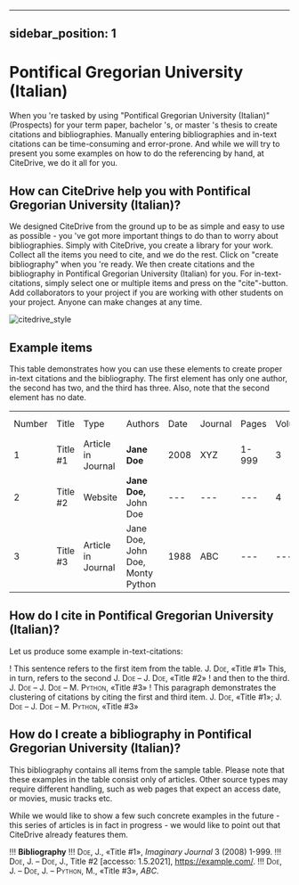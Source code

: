 
---
sidebar_position: 1
---

# Pontifical Gregorian University (Italian)

When you 're tasked by using "Pontifical Gregorian University (Italian)" (Prospects) for your term paper, bachelor 's, or master 's thesis to create citations and bibliographies.
Manually entering bibliographies and in-text citations can be time-consuming and error-prone. And while we will try to present you some examples on how to do the referencing by hand, at CiteDrive, we do it all for you.

<!---
## About  Pontifical Gregorian University (Italian)

* Title: Pontifical Gregorian University (Italian)
* Short Title (Id): Prospects)
* Authors: Pontifical Gregorian University (Italian)
* Download: Pontifical Gregorian University (Italian)
 --->

## How can CiteDrive help you with Pontifical Gregorian University (Italian)?

We designed CiteDrive from the ground up to be as simple and easy to use as possible - you 've got more important things to do than to worry about bibliographies. Simply with CiteDrive, you create a library for your work. Collect all the items you need to cite, and we do the rest. Click on "create bibliography" when you 're ready. We then create citations and the bibliography in Pontifical Gregorian University (Italian) for you. For in-text-citations, simply select one or multiple items and press on the "cite"-button. Add collaborators to your project if you are working with other students on your project. Anyone can make changes at any time.


![citedrive_style](images/pontifical-gregorian-university-italian.svg "Choose Pontifical Gregorian University (Italian) in the CiteDrive App")


## Example items

This table demonstrates how you can use these elements to create proper in-text citations and the bibliography. The first element has only one author, the second has two, and the third has three. Also, note that the second element has no date.


<table>
  <tr>
   <td>Number
   </td>
   <td>Title
   </td>
   <td>Type
   </td>
   <td>Authors
   </td>
   <td>Date
   </td>
   <td>Journal
   </td>
   <td>Pages
   </td>
   <td>Volume
   </td>
   <td>Issue
   </td>
   <td>Access Date
   </td>
  </tr>
  <tr>
   <td>1
   </td>
   <td>Title #1
   </td>
   <td>Article in Journal
   </td>
   <td><strong>Jane Doe</strong>
   </td>
   <td>2008
   </td>
   <td>XYZ
   </td>
   <td>1-999
   </td>
   <td>3
   </td>
   <td>2
   </td>
   <td>--
   </td>
  </tr>
  <tr>
   <td>
2
   </td>
   <td>Title #2
   </td>
   <td>Website
   </td>
   <td><strong>Jane Doe, </strong>John Doe
   </td>
   <td>---
   </td>
   <td>---
   </td>
   <td>---
   </td>
   <td>4
   </td>
   <td>---
   </td>
   <td>2020-05-01
   </td>
  </tr>
  <tr>
   <td>3
   </td>
   <td>Title #3
   </td>
   <td>Article in Journal
   </td>
   <td>Jane Doe, John Doe, Monty Python
   </td>
   <td>1988
   </td>
   <td>ABC
   </td>
   <td>---
   </td>
   <td>---
   </td>
   <td>16
   </td>
   <td>---
   </td>
  </tr>
</table>



## How do I cite in  Pontifical Gregorian University (Italian)?

Let us produce some example in-text-citations:

! This sentence refers to the first item from the table. <span style="font-variant:small-caps;">J.</span> <span style="font-variant:small-caps;">Doe</span>, «Title #1» This, in turn, refers to the second <span style="font-variant:small-caps;">J.</span> <span style="font-variant:small-caps;">Doe</span> – <span style="font-variant:small-caps;">J.</span> <span style="font-variant:small-caps;">Doe</span>, «Title #2»
! and then to the third.  <span style="font-variant:small-caps;">J.</span> <span style="font-variant:small-caps;">Doe</span> – <span style="font-variant:small-caps;">J.</span> <span style="font-variant:small-caps;">Doe</span> – <span style="font-variant:small-caps;">M.</span> <span style="font-variant:small-caps;">Python</span>, «Title #3»
! This paragraph demonstrates the clustering of citations by citing the first and third item. <span style="font-variant:small-caps;">J.</span> <span style="font-variant:small-caps;">Doe</span>, «Title #1»; <span style="font-variant:small-caps;">J.</span> <span style="font-variant:small-caps;">Doe</span> – <span style="font-variant:small-caps;">J.</span> <span style="font-variant:small-caps;">Doe</span> – <span style="font-variant:small-caps;">M.</span> <span style="font-variant:small-caps;">Python</span>, «Title #3»



## How do I create a bibliography in Pontifical Gregorian University (Italian)?

This bibliography contains all items from the sample table. Please note that these examples in the table consist only of articles. Other source types may require different handling, such as web pages that expect an access date, or movies, music tracks etc.

While we would like to show a few such concrete examples in the future - this series of articles is in fact in progress - we would like to point out that CiteDrive already features them.


!!! **Bibliography**
!!! <span style="font-variant:small-caps;">Doe</span>, J., «Title #1», <i>Imaginary Journal</i> 3 (2008) 1-999.
!!! <span style="font-variant:small-caps;">Doe</span>, J. – <span style="font-variant:small-caps;">Doe</span>, J., Title #2 [accesso: 1.5.2021], https://example.com/.
!!! <span style="font-variant:small-caps;">Doe</span>, J. – <span style="font-variant:small-caps;">Doe</span>, J. – <span style="font-variant:small-caps;">Python</span>, M., «Title #3», <i>ABC</i>.


```
        